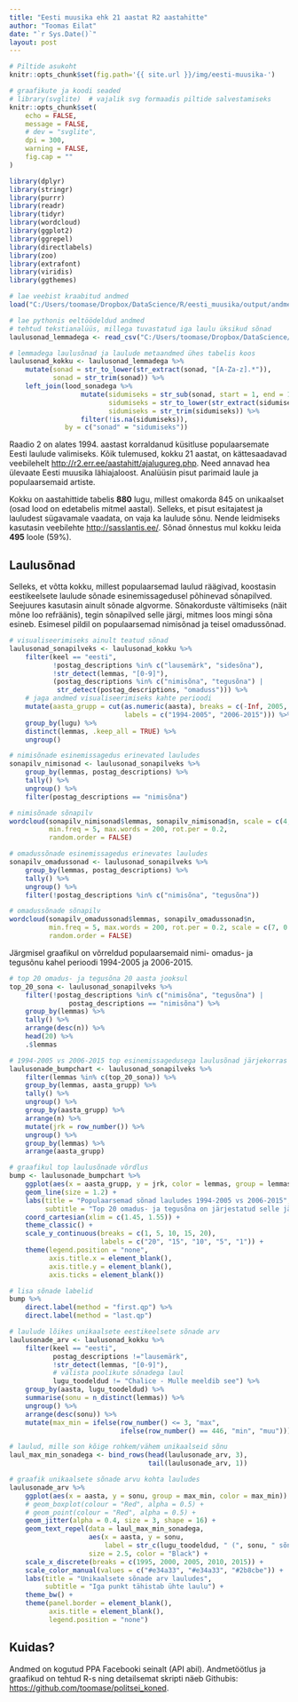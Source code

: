 ```yaml
---
title: "Eesti muusika ehk 21 aastat R2 aastahitte"
author: "Toomas Eilat"
date: "`r Sys.Date()`"
layout: post
---
```


```r
# Piltide asukoht
knitr::opts_chunk$set(fig.path='{{ site.url }}/img/eesti-muusika-')
```

```r
# graafikute ja koodi seaded
# library(svglite)  # vajalik svg formaadis piltide salvestamiseks
knitr::opts_chunk$set(
    echo = FALSE, 
    message = FALSE,
    # dev = "svglite",
    dpi = 300,
    warning = FALSE,
    fig.cap = ""
)
```

```r
library(dplyr)
library(stringr)
library(purrr)
library(readr)
library(tidyr)
library(wordcloud)
library(ggplot2)
library(ggrepel)
library(directlabels)
library(zoo)
library(extrafont)
library(viridis)
library(ggthemes)

# lae veebist kraabitud andmed
load("C:/Users/toomase/Dropbox/DataScience/R/eesti_muusika/output/andmete_laadimine.RData")

# lae pythonis eeltöödeldud andmed
# tehtud tekstianalüüs, millega tuvastatud iga laulu üksikud sõnad
laulusonad_lemmadega <- read_csv("C:/Users/toomase/Dropbox/DataScience/R/eesti_muusika/python/laulusonad_lemmadega.csv")

# lemmadega laulusõnad ja laulude metaandmed ühes tabelis koos
laulusonad_kokku <- laulusonad_lemmadega %>%
    mutate(sonad = str_to_lower(str_extract(sonad, "[A-Za-z].*")),
           sonad = str_trim(sonad)) %>%
    left_join(lood_sonadega %>%
                  mutate(sidumiseks = str_sub(sonad, start = 1, end = 10),
                         sidumiseks = str_to_lower(str_extract(sidumiseks, "[A-z].*")),
                         sidumiseks = str_trim(sidumiseks)) %>%
                  filter(!is.na(sidumiseks)),
              by = c("sonad" = "sidumiseks"))
```
Raadio 2 on alates 1994. aastast korraldanud küsitluse populaarsemate Eesti laulude valimiseks. Kõik tulemused, kokku 21 aastat, on kättesaadavad veebilehelt [http://r2.err.ee/aastahitt/ajalugureg.php](http://r2.err.ee/aastahitt/ajalugureg.php). Need annavad hea ülevaate Eesti muusika lähiajaloost. Analüüsin pisut parimaid laule ja populaarsemaid artiste.

Kokku on aastahittide tabelis __880__ lugu, millest omakorda 845 on unikaalset (osad lood on edetabelis mitmel aastal). Selleks, et pisut esitajatest ja lauludest sügavamale vaadata, on vaja ka laulude sõnu. Nende leidmiseks kasutasin veebilehte [http://sasslantis.ee/](http://sasslantis.ee/). Sõnad õnnestus mul kokku leida __495__ loole (59%).

## Laulusõnad
Selleks, et võtta kokku, millest populaarsemad laulud räägivad, koostasin eestikeelsete laulude sõnade esinemissagedusel põhinevad sõnapilved. Seejuures kasutasin ainult sõnade algvorme. Sõnakorduste vältimiseks (näit mõne loo refräänis), tegin sõnapilved selle järgi, mitmes loos mingi sõna esineb. Esimesel pildil on populaarsemad nimisõnad ja teisel omadussõnad.

```r
# visualiseerimiseks ainult teatud sõnad
laulusonad_sonapilveks <- laulusonad_kokku %>%
    filter(keel == "eesti", 
           !postag_descriptions %in% c("lausemärk", "sidesõna"),
           !str_detect(lemmas, "[0-9]"),
           (postag_descriptions %in% c("nimisõna", "tegusõna") | 
            str_detect(postag_descriptions, "omaduss"))) %>%
    # jaga andmed visualiseerimiseks kahte perioodi
    mutate(aasta_grupp = cut(as.numeric(aasta), breaks = c(-Inf, 2005, 2015), 
                             labels = c("1994-2005", "2006-2015"))) %>%
    group_by(lugu) %>%
    distinct(lemmas, .keep_all = TRUE) %>%
    ungroup()

# nimisõnade esinemissagedus erinevated lauludes
sonapilv_nimisonad <- laulusonad_sonapilveks %>%
    group_by(lemmas, postag_descriptions) %>%
    tally() %>%
    ungroup() %>%
    filter(postag_descriptions == "nimisõna")

# nimisõnade sõnapilv    
wordcloud(sonapilv_nimisonad$lemmas, sonapilv_nimisonad$n, scale = c(4, 0.2),
          min.freq = 5, max.words = 200, rot.per = 0.2,
          random.order = FALSE)
```
```r
# omadussõnade esinemissagedus erinevates lauludes
sonapilv_omadussonad <- laulusonad_sonapilveks %>%
    group_by(lemmas, postag_descriptions) %>%
    tally() %>%
    ungroup() %>%
    filter(!postag_descriptions %in% c("nimisõna", "tegusõna"))

# omadussõnade sõnapilv
wordcloud(sonapilv_omadussonad$lemmas, sonapilv_omadussonad$n,
          min.freq = 5, max.words = 200, rot.per = 0.2, scale = c(7, 0.2),
          random.order = FALSE)
```
Järgmisel graafikul on võrreldud populaarsemaid nimi- omadus- ja tegusõnu kahel perioodi 1994-2005 ja 2006-2015. 
```r
# top 20 omadus- ja tegusõna 20 aasta jooksul
top_20_sona <- laulusonad_sonapilveks %>%
    filter(!postag_descriptions %in% c("nimisõna", "tegusõna") |
               postag_descriptions == "nimisõna") %>%
    group_by(lemmas) %>%
    tally() %>%
    arrange(desc(n)) %>%
    head(20) %>%
    .$lemmas

# 1994-2005 vs 2006-2015 top esinemissagedusega laulusõnad järjekorras
laulusonade_bumpchart <- laulusonad_sonapilveks %>%
    filter(lemmas %in% c(top_20_sona)) %>%
    group_by(lemmas, aasta_grupp) %>%
    tally() %>%
    ungroup() %>%
    group_by(aasta_grupp) %>%
    arrange(n) %>%
    mutate(jrk = row_number()) %>%
    ungroup() %>%
    group_by(lemmas) %>%
    arrange(aasta_grupp)

# graafikul top laulusõnade võrdlus
bump <- laulusonade_bumpchart %>%
    ggplot(aes(x = aasta_grupp, y = jrk, color = lemmas, group = lemmas)) +
    geom_line(size = 1.2) +
    labs(title = "Populaarsemad sõnad lauludes 1994-2005 vs 2006-2015",
         subtitle = "Top 20 omadus- ja tegusõna on järjestatud selle järgi, \nmitmes erinevas laulus see esineb") +
    coord_cartesian(xlim = c(1.45, 1.55)) +
    theme_classic() +
    scale_y_continuous(breaks = c(1, 5, 10, 15, 20), 
                       labels = c("20", "15", "10", "5", "1")) +
    theme(legend.position = "none",
          axis.title.x = element_blank(),
          axis.title.y = element_blank(),
          axis.ticks = element_blank()) 

# lisa sõnade labelid
bump %>% 
    direct.label(method = "first.qp") %>%
    direct.label(method = "last.qp")
```



```r
# laulude lõikes unikaalsete eestikeelsete sõnade arv
laulusonade_arv <- laulusonad_kokku %>%
    filter(keel == "eesti", 
           postag_descriptions !="lausemärk",
           !str_detect(lemmas, "[0-9]"),
           # välista poolikute sõnadega laul
           lugu_toodeldud != "Chalice - Mulle meeldib see") %>%
    group_by(aasta, lugu_toodeldud) %>%
    summarise(sonu = n_distinct(lemmas)) %>%
    ungroup() %>%
    arrange(desc(sonu)) %>%
    mutate(max_min = ifelse(row_number() <= 3, "max", 
                            ifelse(row_number() == 446, "min", "muu")))

# laulud, mille son kõige rohkem/vähem unikaalseid sõnu
laul_max_min_sonadega <- bind_rows(head(laulusonade_arv, 3), 
                                   tail(laulusonade_arv, 1))

# graafik unikaalsete sõnade arvu kohta lauludes
laulusonade_arv %>%
    ggplot(aes(x = aasta, y = sonu, group = max_min, color = max_min)) +
    # geom_boxplot(colour = "Red", alpha = 0.5) +
    # geom_point(colour = "Red", alpha = 0.5) +
    geom_jitter(alpha = 0.4, size = 3, shape = 16) +
    geom_text_repel(data = laul_max_min_sonadega, 
                    aes(x = aasta, y = sonu, 
                        label = str_c(lugu_toodeldud, " (", sonu, " sõna)", sep = "")),
                    size = 2.5, color = "Black") +
    scale_x_discrete(breaks = c(1995, 2000, 2005, 2010, 2015)) +
    scale_color_manual(values = c("#e34a33", "#e34a33", "#2b8cbe")) +
    labs(title = "Unikaalsete sõnade arv lauludes",
         subtitle = "Iga punkt tähistab ühte laulu") +
    theme_bw() +
    theme(panel.border = element_blank(),
          axis.title = element_blank(),
          legend.position = "none")
```


## Kuidas?
Andmed on kogutud PPA Facebooki seinalt (API abil). Andmetöötlus ja graafikud on tehtud R-s ning detailsemat skripti näeb Githubis: [https://github.com/toomase/politsei_koned](https://github.com/toomase/politsei_koned).
